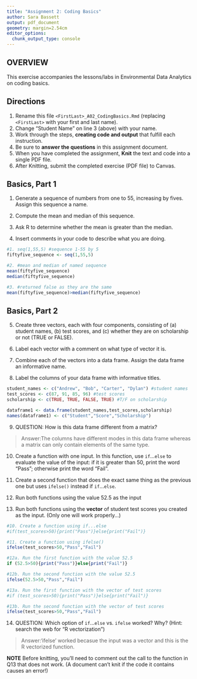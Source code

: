 ```yaml
---
title: "Assignment 2: Coding Basics"
author: Sara Bassett
output: pdf_document
geometry: margin=2.54cm
editor_options: 
  chunk_output_type: console
---
```


## OVERVIEW

This exercise accompanies the lessons/labs in Environmental Data Analytics on coding basics.

## Directions

1.  Rename this file `<FirstLast>_A02_CodingBasics.Rmd` (replacing `<FirstLast>` with your first and last name).
2.  Change "Student Name" on line 3 (above) with your name.
3.  Work through the steps, **creating code and output** that fulfill each instruction.
4.  Be sure to **answer the questions** in this assignment document.
5.  When you have completed the assignment, **Knit** the text and code into a single PDF file.
6.  After Knitting, submit the completed exercise (PDF file) to Canvas.

## Basics, Part 1

1.  Generate a sequence of numbers from one to 55, increasing by fives. Assign this sequence a name.

2.  Compute the mean and median of this sequence.

3.  Ask R to determine whether the mean is greater than the median.

4.  Insert comments in your code to describe what you are doing.

```r
#1. seq(1,55,5) #sequence 1-55 by 5
fiftyfive_sequence <- seq(1,55,5)

#2. #mean and median of named sequence
mean(fiftyfive_sequence)
median(fiftyfive_sequence)

#3. #returned false as they are the same
mean(fiftyfive_sequence)>median(fiftyfive_sequence)


```

## Basics, Part 2

5.  Create three vectors, each with four components, consisting of (a) student names, (b) test scores, and (c) whether they are on scholarship or not (TRUE or FALSE).

6.  Label each vector with a comment on what type of vector it is.

7.  Combine each of the vectors into a data frame. Assign the data frame an informative name.

8.  Label the columns of your data frame with informative titles.

```r
student_names <- c("Andrew", "Bob", "Carter", "Dylan") #student names
test_scores <- c(87, 91, 85, 96) #test scores
scholarship <- c(TRUE, TRUE, FALSE, TRUE) #T/F on scholarship

dataframe1 <- data.frame(student_names,test_scores,scholarship) 
names(dataframe1) <- c("Student","Score","Scholarship")

```

9.  QUESTION: How is this data frame different from a matrix?

> Answer:The columns have different modes in this data frame whereas a matrix can only contain elements of the same type.

10. Create a function with one input. In this function, use `if`...`else` to evaluate the value of the input: if it is greater than 50, print the word "Pass"; otherwise print the word "Fail". 

11. Create a second function that does the exact same thing as the previous one but uses `ifelse()` instead if `if`...`else `. 

12. Run both functions using the value 52.5 as the input

13. Run both functions using the **vector** of student test scores you created as the input. (Only one will work properly...)

```r
#10. Create a function using if...else
#if(test_scores>50){print("Pass")}else{print("Fail")}

#11. Create a function using ifelse()
ifelse(test_scores>50,"Pass","Fail")

#12a. Run the first function with the value 52.5
if (52.5>50){print("Pass")}else{print("Fail")}

#12b. Run the second function with the value 52.5
ifelse(52.5>50,"Pass","Fail")

#13a. Run the first function with the vector of test scores
#if (test_scores>50){print("Pass")}else{print("Fail")}

#13b. Run the second function with the vector of test scores
ifelse(test_scores>50,"Pass","Fail")
```

14. QUESTION: Which option of `if`...`else` vs. `ifelse` worked? Why? (Hint: search the web for "R vectorization")

> Answer:'ifelse' worked becasue the input was a vector and this is the R vectorized function.


**NOTE** Before knitting, you'll need to comment out the call to the function in Q13 that does not work. (A document can't knit if the code it contains causes an error!)